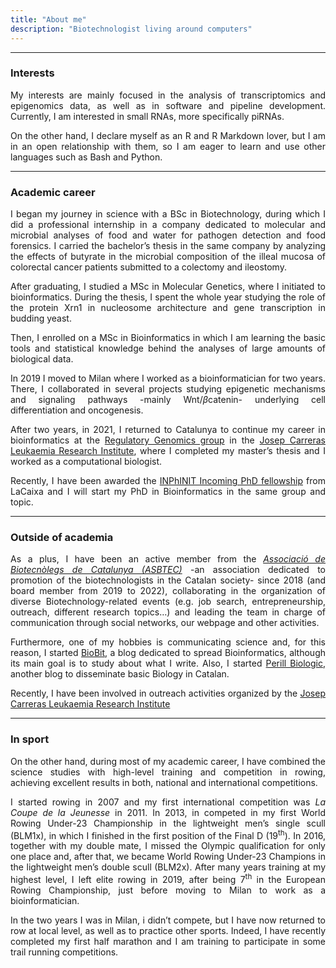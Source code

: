 ```yaml
---
title: "About me"
description: "Biotechnologist living around computers"
---
```


---

<style>
    p {text-align: justify;}
</style>

### Interests

My interests are mainly focused in the analysis of transcriptomics and epigenomics data, as well as in software and pipeline development. Currently, I am interested in small RNAs, more specifically piRNAs.

On the other hand, I declare myself as an R and R Markdown lover, but I am in an open relationship with them, so I am eager to learn and use other languages such as Bash and Python.

***

### Academic career

I began my journey in science with a BSc in Biotechnology, during which I did a professional internship in a company dedicated to molecular and microbial analyses of food and water for pathogen detection and food forensics. I carried the bachelor's thesis in the same company by analyzing the effects of butyrate in the microbial composition of the illeal mucosa of colorectal cancer patients submitted to a colectomy and ileostomy. 

After graduating, I studied a MSc in Molecular Genetics, where I initiated to bioinformatics. During the thesis, I spent the whole year studying the role of the protein Xrn1 in nucleosome architecture and gene transcription in budding yeast. 

Then, I enrolled on a MSc in Bioinformatics in which I am learning the basic tools and statistical knowledge behind the analyses of large amounts of biological data. 

In 2019 I moved to Milan where I worked as a bioinformatician for two years. There, I collaborated in several projects studying epigenetic mechanisms and signaling pathways -mainly Wnt/$\beta$catenin- underlying cell differentiation and oncogenesis. 

After two years, in 2021, I returned to Catalunya to continue my career in bioinformatics at the [Regulatory Genomics group](https://www.carrerasresearch.org/en/regulatory-genomics) in the [Josep Carreras Leukaemia Research Institute](https://www.carrerasresearch.org/en), where I completed my master's thesis and I worked as a computational biologist.

Recently, I have been awarded the [INPhINIT Incoming PhD fellowship](https://fundacionlacaixa.org/en/inphinit-doctoral-fellowships-incoming) from LaCaixa and I will start my PhD in Bioinformatics in the same group and topic.

***

### Outside of academia

As a plus, I have been an active member from the [*Associació de Biotecnòlegs de Catalunya (ASBTEC)*](https://asbtec.cat) -an association dedicated to promotion of the biotechnologists in the Catalan society- since 2018 (and board member from 2019 to 2022), collaborating in the organization of diverse Biotechnology-related events (e.g. job search, entrepreneurship, outreach, different research topics...) and leading the team in charge of communication through social networks, our webpage and other activities.

Furthermore, one of my hobbies is communicating science and, for this reason, I started [BioBit](https://biobit.netlify.app), a blog dedicated to spread Bioinformatics, although its main goal is to study about what I write. Also, I started [Perill Biologic](https://perillbiologic.netlify.app), another blog to disseminate basic Biology in Catalan.

Recently, I have been involved in outreach activities organized by the [Josep Carreras Leukaemia Research Institute](https://www.carrerasresearch.org/en)

***

### In sport

On the other hand, during most of my academic career, I have combined the science studies with high-level training and competition in rowing, achieving excellent results in both, national and international competitions.

I started rowing in 2007 and my first international competition was *La Coupe de la Jeunesse* in 2011. In 2013, in competed in my first World Rowing Under-23 Championship in the lightweight men's single scull (BLM1x), in which I finished in the first position of the Final D (19^th^). In 2016, together with my double mate, I missed the Olympic qualification for only one place and, after that, we became World Rowing Under-23 Champions in the lightweight men's double scull (BLM2x). After many years training at my highest level, I left elite rowing in 2019, after being 7^th^ in the European Rowing Championship, just before moving to Milan to work as a bioinformatician. 

In the two years I was in Milan, i didn't compete, but I have now returned to row at local level, as well as to practice other sports. Indeed, I have recently completed my first half marathon and I am training to participate in some trail running competitions.

